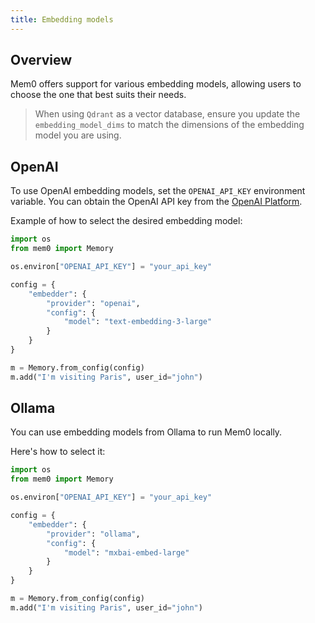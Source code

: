 ```yaml
---
title: Embedding models
---
```


## Overview

Mem0 offers support for various embedding models, allowing users to choose the one that best suits their needs.

<CardGroup cols={3}>
    <Card title="OpenAI" href="#openai"></Card>
    <Card title="Ollama" href="#ollama"></Card>
</CodeGroup>

> When using `Qdrant` as a vector database, ensure you update the `embedding_model_dims` to match the dimensions of the embedding model you are using.

## OpenAI

To use OpenAI embedding models, set the `OPENAI_API_KEY` environment variable. You can obtain the OpenAI API key from the [OpenAI Platform](https://platform.openai.com/account/api-keys).

Example of how to select the desired embedding model:

```python
import os
from mem0 import Memory

os.environ["OPENAI_API_KEY"] = "your_api_key"

config = {
    "embedder": {
        "provider": "openai",
        "config": {
            "model": "text-embedding-3-large"
        }
    }
}

m = Memory.from_config(config)
m.add("I'm visiting Paris", user_id="john")
```

## Ollama

You can use embedding models from Ollama to run Mem0 locally.

Here's how to select it:

```python
import os
from mem0 import Memory

os.environ["OPENAI_API_KEY"] = "your_api_key"

config = {
    "embedder": {
        "provider": "ollama",
        "config": {
            "model": "mxbai-embed-large"
        }
    }
}

m = Memory.from_config(config)
m.add("I'm visiting Paris", user_id="john")
```
